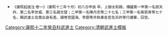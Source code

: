 {{Navbox
|name = 康熙十二年癸丑科武殿試金榜
|title = 康熙十二年（[[1673年]]）癸丑科武殿試金榜
|titlestyle = background-color:#FFD700;
|image =
|style = width:100%;text-align:center; 
|groupstyle = text-align:center; background-color:#FFD700;
|liststyle = text-align:center;
|state = {{{state<includeonly>|collapsed</includeonly>}}}
|group1 = 第一甲<br>賜武進士及第<br>共3名
|list1 = '''[[郎天祚]]''' - '''[[李世威]]''' - '''[[趙文璧]]'''

|group2 = 第二甲<br>賜武進士出身<br>共27名
|list2 = [[陳丹忠]] - 囗囗囗 - 囗囗囗 - 囗囗囗 - 囗囗囗 - 囗囗囗 - 囗囗囗 - 囗囗囗 - 囗囗囗 - 囗囗囗<br>囗囗囗 - 囗囗囗 - 囗囗囗 - 囗囗囗 - 囗囗囗 - 囗囗囗 - 囗囗囗 - 囗囗囗 - 囗囗囗 - 囗囗囗<br>囗囗囗 - 囗囗囗 - 囗囗囗 - 囗囗囗 - 囗囗囗 - 囗囗囗 - 囗囗囗

|group3 = 第三甲<br>賜同武進士出身<br>共70名
|list3 = [[衛若青]] - 囗囗囗 - 囗囗囗 - 囗囗囗 - 囗囗囗 - 囗囗囗 - 囗囗囗 - 囗囗囗 - 囗囗囗 - 囗囗囗<br>囗囗囗 - 囗囗囗 - 囗囗囗 - 囗囗囗 - 囗囗囗 - 囗囗囗 - 囗囗囗 - 囗囗囗 - 囗囗囗 - 囗囗囗<br>囗囗囗 - 囗囗囗 - 囗囗囗 - 囗囗囗 - 囗囗囗 - 囗囗囗 - 囗囗囗 - 囗囗囗 - 囗囗囗 - 囗囗囗<br>囗囗囗 - 囗囗囗 - 囗囗囗 - 囗囗囗 - 囗囗囗 - 囗囗囗 - 囗囗囗 - 囗囗囗 - 囗囗囗 - 囗囗囗<br>囗囗囗 - 囗囗囗 - 囗囗囗 - 囗囗囗 - 囗囗囗 - 囗囗囗 - 囗囗囗 - 囗囗囗 - 囗囗囗 - 囗囗囗<br>囗囗囗 - 囗囗囗 - 囗囗囗 - 囗囗囗 - 囗囗囗 - 囗囗囗 - 囗囗囗 - 囗囗囗 - 囗囗囗 - 囗囗囗<br>囗囗囗 - 囗囗囗 - 囗囗囗 - 囗囗囗 - 囗囗囗 - 囗囗囗 - 囗囗囗 - 囗囗囗 - 囗囗囗 - 囗囗囗<br>名次不詳：<br>[[張芹|張　芹]] - [[董三策]] - [[黃嘉俊]] - [[謝瑛|謝　瑛]] - [[何鋌|何　鋌]] - [[沈天澤]] - [[高采|高　采]] - [[單國統]] - [[卓爾科]] - [[曾三捷]]<br>[[李長鯨]] - [[孫師武]] - [[張道瑞]] - [[余鎮國]]

|belowstyle = text-align: center; background-color:#FFD700;
|below='''前一科：[[Template:康熙九年庚戌科武殿試金榜|康熙九年庚戌科]]　'''·'''　後一科：[[Template:康熙十五年丙辰科武殿試金榜|康熙十五年丙辰科]]'''<br>'''同科進士：[[Template:康熙十二年癸丑科殿試金榜|康熙十二年癸丑文科]]'''
}}
[[Category:康熙十二年癸丑科武進士]]
<noinclude>
[[Category:康熙十二年癸丑科武進士| ]]
[[Category:清朝武進士模板]]
*<small>《康熙起居注·卷一》（康熙十二年十月）初八日甲辰 早，上御太和殿，傳臚第一甲第一名郎天祚、第二名李世威、第三名趙文璧；二甲第一名陳丹忠等二十七名；三甲第一名衛若青等七十名，賜武進士及第出身有差。讀卷官圖海、李霨等并執事各官及天祚等行禮畢，回宮。</small></noinclude>